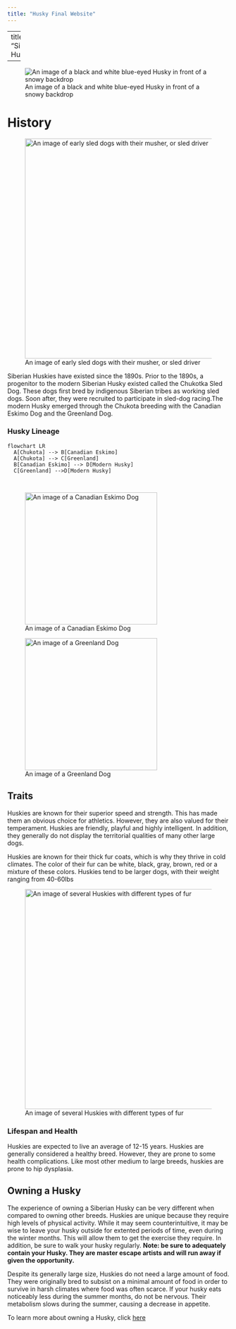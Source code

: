 ```yaml
---
title: "Husky Final Website"
---
```


---
title: "Siberian Huskies"

---





![An image of a black and white blue-eyed Husky in front of a snowy backdrop](Husky 1.jpeg)

# History

![An image of early sled dogs with their musher, or sled driver](Chukotka Sled Dog.png){width=500}


Siberian Huskies have existed since the 1890s. Prior to the 1890s, a progenitor to the modern Siberian Husky existed called the Chukotka Sled Dog. These dogs first bred by indigenous Siberian tribes as working sled dogs. Soon after, they were recruited to participate in sled-dog racing.The modern Husky emerged through the Chukota breeding with the Canadian Eskimo Dog and the Greenland Dog.

### Husky Lineage

```mermaid
flowchart LR
  A[Chukota] --> B[Canadian Eskimo] 
  A[Chukota] --> C[Greenland] 
  B[Canadian Eskimo] --> D[Modern Husky]
  C[Greenland] -->D[Modern Husky]
   
  
```


![An image of a Canadian Eskimo Dog](Canadian Eskimo Dog.jpeg){width=300}          


![An image of a Greenland Dog](Greenland-dog-close-up.jpeg){width=300}




## Traits
Huskies are known for their superior speed and strength. This has made them an obvious choice for athletics. However, they are also valued for their temperament. Huskies are friendly, playful and highly intelligent. In addition, they generally do not display the territorial qualities of many other large dogs. 
<p> Huskies are known for their thick fur coats, which is why they thrive in cold climates. The color of their fur can be white, black, gray, brown, red or a mixture of these colors. Huskies tend to be larger dogs, with their weight ranging from 40-60lbs

![An image of several Huskies with different types of fur](furcolors.jpeg){width=500} 

### Lifespan and Health

Huskies are expected to live an average of 12-15 years. Huskies are generally considered a healthy breed. However, they are prone to some health complications. Like most other medium to large breeds, huskies are prone to hip dysplasia.

## Owning a Husky
The experience of owning a Siberian Husky can be very different when compared to owning other breeds. Huskies are unique because they require high levels of physical activity. While it may seem counterintuitive, it may be wise to leave your husky outside for extented periods of time, even during the winter months. This will allow them to get the exercise they require. In addition, be sure to walk your husky regularly. 
**Note: be sure to adequately contain your Husky. They are master escape artists and will run away if given the opportunity.** 
<p>
Despite its generally large size, Huskies do not need a large amount of food. They were originally bred to subsist on a minimal amount of food in order to survive in harsh climates where food was often scarce. If your husky eats noticeably less during the summer months, do not be nervous. Their metabolism slows during the summer, causing a decrease in appetite. 

To learn more about owning a Husky, click [here](https://askvet.app/siberian-husky/#:~:text=Siberian%20huskies%20require%20a%20significant,to%20put%20in%20the%20work.) 


